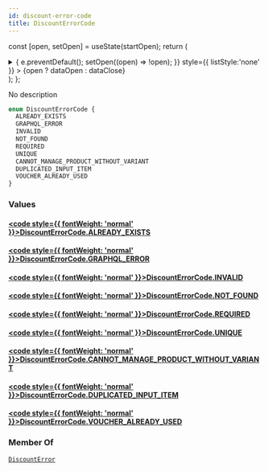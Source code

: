 ```yaml
---
id: discount-error-code
title: DiscountErrorCode
---
```






const [open, setOpen] = useState(startOpen);
return (
<details {...(open ? { open: true } : {})} className="details" style={{ border:'none', boxShadow:'none', background:'var(--ifm-background-color)' }}>
<summary
onClick={(e) => {
e.preventDefault();
setOpen((open) => !open);
}}
style={{ listStyle:'none' }} >
{open ? dataOpen : dataClose}
</summary>
{open && children}
</details>
);
};

No description

```graphql
enum DiscountErrorCode {
  ALREADY_EXISTS
  GRAPHQL_ERROR
  INVALID
  NOT_FOUND
  REQUIRED
  UNIQUE
  CANNOT_MANAGE_PRODUCT_WITHOUT_VARIANT
  DUPLICATED_INPUT_ITEM
  VOUCHER_ALREADY_USED
}
```

### Values

#### [<code style={{ fontWeight: 'normal' }}>DiscountErrorCode.<b>ALREADY_EXISTS</b></code>](#)

#### [<code style={{ fontWeight: 'normal' }}>DiscountErrorCode.<b>GRAPHQL_ERROR</b></code>](#)

#### [<code style={{ fontWeight: 'normal' }}>DiscountErrorCode.<b>INVALID</b></code>](#)

#### [<code style={{ fontWeight: 'normal' }}>DiscountErrorCode.<b>NOT_FOUND</b></code>](#)

#### [<code style={{ fontWeight: 'normal' }}>DiscountErrorCode.<b>REQUIRED</b></code>](#)

#### [<code style={{ fontWeight: 'normal' }}>DiscountErrorCode.<b>UNIQUE</b></code>](#)

#### [<code style={{ fontWeight: 'normal' }}>DiscountErrorCode.<b>CANNOT_MANAGE_PRODUCT_WITHOUT_VARIANT</b></code>](#)

#### [<code style={{ fontWeight: 'normal' }}>DiscountErrorCode.<b>DUPLICATED_INPUT_ITEM</b></code>](#)

#### [<code style={{ fontWeight: 'normal' }}>DiscountErrorCode.<b>VOUCHER_ALREADY_USED</b></code>](#)

### Member Of

[`DiscountError`](../../../api-reference/discounts/objects/discount-error.mdx) <Badge class="badge badge--secondary" text="object"/>
